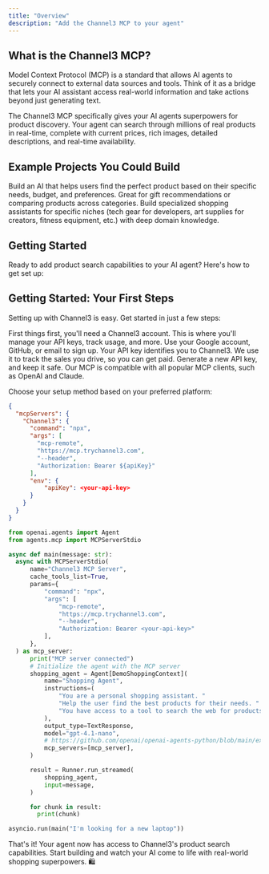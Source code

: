 ```yaml
---
title: "Overview"
description: "Add the Channel3 MCP to your agent"
---
```


## What is the Channel3 MCP?

Model Context Protocol (MCP) is a standard that allows AI agents to securely connect to external data sources and tools. Think of it as a bridge that lets your AI assistant access real-world information and take actions beyond just generating text.

The Channel3 MCP specifically gives your AI agents superpowers for product discovery. Your agent can search through millions of real products in real-time, complete with current prices, rich images, detailed descriptions, and real-time availability.

## Example Projects You Could Build

<CardGroup cols={2}>
  <Card title="Personal Shopping Assistant" icon="robot">
    Build an AI that helps users find the perfect product based on their specific needs, budget, and preferences. Great for gift recommendations or comparing products across categories.
  </Card>

  <Card title="Niche Shopping Curator" icon="robot">
    Build specialized shopping assistants for specific niches (tech gear for developers, art supplies for creators, fitness equipment, etc.) with deep domain knowledge.
  </Card>
</CardGroup>

## Getting Started

Ready to add product search capabilities to your AI agent? Here's how to get set up:

## Getting Started: Your First Steps

Setting up with Channel3 is easy. Get started in just a few steps:

<Steps>
  <Step title="Create Your Free Account">
    First things first, you'll need a Channel3 account. This is where you'll
    manage your API keys, track usage, and more.
    <Card
      title="Sign Up for Channel3"
      icon="user-plus"
      href="https://trychannel3.com/sign-up"
    >
      Use your Google account, GitHub, or email to sign up.
    </Card>
  </Step>
  <Step title="Generate Your API Key">
    Your API key identifies you to Channel3. We use it to track the sales you
    drive, so you can get paid.
    <Card
      title="Go to API Keys in Dashboard"
      icon="key"
      href="https://trychannel3.com/dashboard/api"
    >
      Generate a new API key, and keep it safe.
    </Card>
  </Step>
  <Step title="Add the Channel3 MCP to your agent.">
    Our MCP is compatible with all popular MCP clients, such as OpenAI and
    Claude.
  </Step>
</Steps>

Choose your setup method based on your preferred platform:

<CodeGroup>

```json Claude Config
{
  "mcpServers": {
    "Channel3": {
      "command": "npx",
      "args": [
        "mcp-remote",
        "https://mcp.trychannel3.com",
        "--header",
        "Authorization: Bearer ${apiKey}"
      ],
      "env": {
	      "apiKey": <your-api-key>
      }
    }
  }
}
```

```python OpenAI Agents SDK
from openai.agents import Agent
from agents.mcp import MCPServerStdio

async def main(message: str):
  async with MCPServerStdio(
      name="Channel3 MCP Server",
      cache_tools_list=True,
      params={
          "command": "npx",
          "args": [
              "mcp-remote",
              "https://mcp.trychannel3.com",
              "--header",
              "Authorization: Bearer <your-api-key>"
          ],
      },
  ) as mcp_server:
      print("MCP server connected")
      # Initialize the agent with the MCP server
      shopping_agent = Agent[DemoShoppingContext](
          name="Shopping Agent",
          instructions=(
              "You are a personal shopping assistant. "
              "Help the user find the best products for their needs. "
              "You have access to a tool to search the web for products."
          ),
          output_type=TextResponse,
          model="gpt-4.1-nano",
          # https://github.com/openai/openai-agents-python/blob/main/examples/mcp/sse_example/main.py
          mcp_servers=[mcp_server],
      )

      result = Runner.run_streamed(
          shopping_agent,
          input=message,
      )

      for chunk in result:
        print(chunk)

asyncio.run(main("I'm looking for a new laptop"))
```

</CodeGroup>

That's it! Your agent now has access to Channel3's product search capabilities. Start building and watch your AI come to life with real-world shopping superpowers. 🛍️
